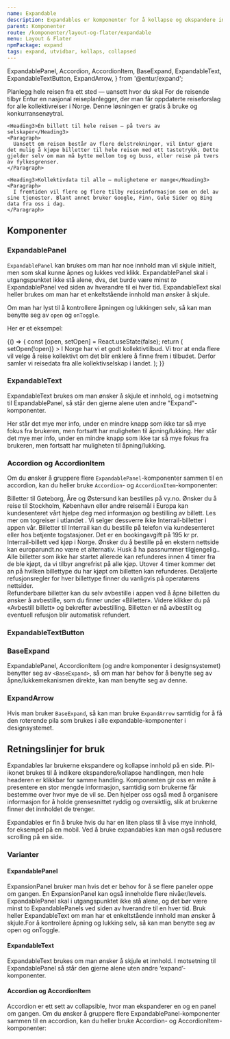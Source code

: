 ```yaml
---
name: Expandable
description: Expandables er komponenter for å kollapse og ekspandere innhold.
parent: Komponenter
route: /komponenter/layout-og-flater/expandable
menu: Layout & Flater
npmPackage: expand
tags: expand, utvidbar, kollaps, collapsed
---
```


  ExpandablePanel,
  Accordion,
  AccordionItem,
  BaseExpand,
  ExpandableText,
  ExpandableTextButton,
  ExpandArrow,
} from '@entur/expand';


<PageHeader />

<Playground>
  <ExpandablePanel title="Kollektivreisende">
    <Heading3>
      Planlegg hele reisen fra ett sted — uansett hvor du skal
    </Heading3>
    <Paragraph>
      For de reisende tilbyr Entur en nasjonal reiseplanlegger, der man får oppdaterte reiseforslag for alle kollektivreiser i Norge. Denne løsningen er gratis å bruke og konkurransenøytral.
    </Paragraph>

    <Heading3>Én billett til hele reisen — på tvers av selskaper</Heading3>
    <Paragraph>
      Uansett om reisen består av flere delstrekninger, vil Entur gjøre det mulig å kjøpe billetter til hele reisen med ett tastetrykk. Dette gjelder selv om man må bytte mellom tog og buss, eller reise på tvers av fylkesgrenser.
    </Paragraph>

    <Heading3>Kollektivdata til alle — mulighetene er mange</Heading3>
    <Paragraph>
      I fremtiden vil flere og flere tilby reiseinformasjon som en del av sine tjenester. Blant annet bruker Google, Finn, Gule Sider og Bing data fra oss i dag.
    </Paragraph>

  </ExpandablePanel>
</Playground>

## Komponenter

### ExpandablePanel

<ImportStatement imports="ExpandablePanel" />
<Props of={ExpandablePanel} />

`ExpandablePanel` kan brukes om man har noe innhold man vil skjule initielt, men som skal kunne åpnes og lukkes ved klikk.
ExpandablePanel skal i utgangspunktet ikke stå alene, dvs, det burde være minst _to_ ExpandablePanel ved siden av hverandre til ei hver tid.
ExpandableText skal heller brukes om man har et enkeltstående innhold man ønsker å skjule.

Om man har lyst til å kontrollere åpningen og lukkingen selv, så kan man benytte seg av `open` og `onToggle`.

Her er et eksempel:

<Playground>
  {() => {
    const [open, setOpen] = React.useState(false);
    return (
      <ExpandablePanel
        title="Om Entur"
        open={open}
        onToggle={() => setOpen(!open)}
      >
        I Norge har vi et godt kollektivtilbud. Vi tror at enda flere vil velge
        å reise kollektivt om det blir enklere å finne frem i tilbudet. Derfor
        samler vi reisedata fra alle kollektivselskap i landet.
      </ExpandablePanel>
    );
  }}
</Playground>

### ExpandableText

ExpandableText brukes om man ønsker å skjule et innhold, og i motsetning til ExpandablePanel, så står den gjerne alene uten andre "Expand"-komponenter.

<Playground>
  <ExpandableText title="Se mer info">
    Her står det mye mer info, under en mindre knapp som ikke tar så mye fokus
    fra brukeren, men fortsatt har muligheten til åpning/lukking. Her står det
    mye mer info, under en mindre knapp som ikke tar så mye fokus fra brukeren,
    men fortsatt har muligheten til åpning/lukking.
  </ExpandableText>
</Playground>

### Accordion og AccordionItem

<ImportStatement imports="Accordion, AccordionItem" />
<Props of={Accordion} title="Props, Accordion" />
<Props of={AccordionItem} title="Props, AccordionItem" />

Om du ønsker å gruppere flere `ExpandablePanel`-komponenter sammen til en accordion, kan du heller bruke `Accordion`- og `AccordionItem`-komponenter:

<Playground>
  <Accordion>
    <AccordionItem title="Kan jeg kjøpe billetter i Norden?" defaultOpen>
      Billetter til Gøteborg, Åre og Østersund kan bestilles på vy.no. Ønsker du
      å reise til Stockholm, København eller andre reisemål i Europa kan
      kundesenteret vårt hjelpe deg med informasjon og bestilling av billett.
      Les mer om togreiser i utlandet .
    </AccordionItem>
    <AccordionItem title="Kan jeg kjøpe Interrail-billett i app?">
      Vi selger dessverre ikke Interrail-billetter i appen vår. Billetter til
      Interrail kan du bestille på telefon via kundesenteret eller hos betjente
      togstasjoner. Det er en bookingavgift på 195 kr pr. Interrail-billett ved
      kjøp i Norge. Ønsker du å bestille på en ekstern nettside kan
      europarundt.no være et alternativ. Husk å ha passnummer tilgjengelig..
    </AccordionItem>
    <AccordionItem title="Hvordan kan jeg refundere billetter?">
      Alle billetter som ikke har startet allerede kan refunderes innen 4 timer
      fra de ble kjøpt, da vi tilbyr angrefrist på alle kjøp. Utover 4 timer
      kommer det an på hvilken billettype du har kjøpt om billetten kan
      refunderes. Detaljerte refusjonsregler for hver billettype finner du
      vanligvis på operatørens nettsider.
      <br />
      Refunderbare billetter kan du selv avbestille i appen ved å åpne billetten
      du ønsker å avbestille, som du finner under «Billetter». Videre klikker du
      på «Avbestill billett» og bekrefter avbestilling. Billetten er nå
      avbestilt og eventuell refusjon blir automatisk refundert.
    </AccordionItem>
  </Accordion>
</Playground>

### ExpandableTextButton

<ImportStatement imports="ExpandableTextButton" />
<Props of={ExpandableTextButton} />

### BaseExpand

<ImportStatement imports="BaseExpand" />
<Props of={BaseExpand} />

ExpandablePanel, AccordionItem (og andre komponenter i designsystemet) benytter seg av `<BaseExpand>`, så om man har behov for å benytte seg av åpne/lukkemekanismen direkte, kan man benytte seg av denne.

### ExpandArrow

<ImportStatement imports="ExpandArrow" />
<Props of={ExpandArrow} />

Hvis man bruker `BaseExpand`, så kan man bruke `ExpandArrow` samtidig for å få den roterende pila som brukes i alle expandable-komponenter i designsystemet.

## Retningslinjer for bruk

Expandables lar brukerne ekspandere og kollapse innhold på en side. Pil-ikonet brukes til å indikere ekspandere/kollapse handlingen,
men hele headeren er klikkbar for samme handling. Komponenten gir oss en måte å presentere en stor mengde informasjon,
samtidig som brukerne får bestemme over hvor mye de vil se. Den hjelper oss også med å organisere informasjon for å holde grensesnittet
ryddig og oversiktlig, slik at brukerne finner det innholdet de trenger.

Expandables er fin å bruke hvis du har en liten plass til å vise mye innhold, for eksempel på en mobil.
Ved å bruke expandables kan man også redusere scrolling på en side.

### Varianter

#### ExpandablePanel

ExpansionPanel bruker man hvis det er behov for å se flere paneler oppe om gangen. En ExpansionPanel kan også inneholde flere nivåer/levels. ExpandablePanel skal i utgangspunktet ikke stå alene, og det bør være minst to ExpandablePanels ved siden av hverandre til en hver tid. Bruk heller ExpandableText om man har et enkeltstående innhold man ønsker å skjule.For å kontrollere åpning og lukking selv, så kan man benytte seg av open og onToggle.

#### ExpandableText

ExpandableText brukes om man ønsker å skjule et innhold. I motsetning til ExpandablePanel så står den gjerne alene uten andre ‘expand’-komponenter.

#### Accordion og AccordionItem

Accordion er ett sett av collapsible, hvor man ekspanderer en og en panel om gangen. Om du ønsker å gruppere flere ExpandablePanel-komponenter sammen til en accordion, kan du heller bruke Accordion- og AccordionItem-komponenter:
